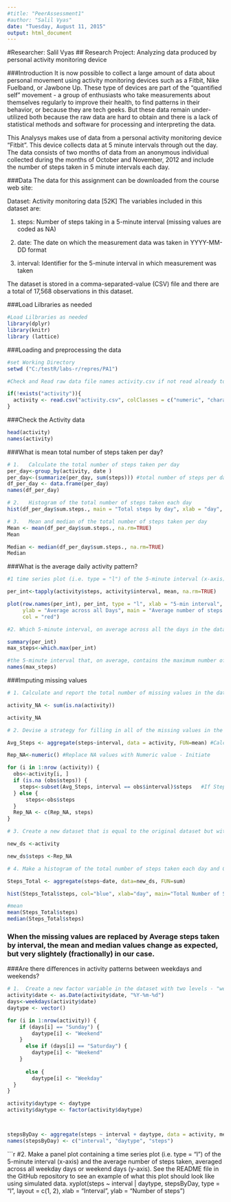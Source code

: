 ```yaml
---
#title: "PeerAssessment1"
#author: "Salil Vyas"
date: "Tuesday, August 11, 2015"
output: html_document
---
```

#Researcher:  Salil Vyas
## Research Project:  Analyzing data produced by personal activity monitoring device

###Introduction
It is now possible to collect a large amount of data about personal movement using activity monitoring devices such as a Fitbit, Nike Fuelband, or Jawbone Up. These type of devices are part of the "quantified self" movement - a group of enthusiasts who take measurements about themselves regularly to improve their health, to find patterns in their behavior, or because they are tech geeks. But these data remain under-utilized both because the raw data are hard to obtain and there is a lack of statistical methods and software for processing and interpreting the data.

This Analysys makes use of data from a personal activity monitoring device "Fitbit". This device collects data at 5 minute intervals through out the day. The data consists of two months of data from an anonymous individual collected during the months of October and November, 2012 and include the number of steps taken in 5 minute intervals each day.

###Data
The data for this assignment can be downloaded from the course web site:

Dataset: Activity monitoring data [52K]
The variables included in this dataset are:

1. steps: Number of steps taking in a 5-minute interval (missing values are coded as NA)

2. date: The date on which the measurement data was taken in YYYY-MM-DD format

3.  interval: Identifier for the 5-minute interval in which measurement was taken

The dataset is stored in a comma-separated-value (CSV) file and there are a total of 17,568 observations in this dataset.


###Load Lilbraries as needed

```r
#Load Lilbraries as needed
library(dplyr)
library(knitr)
library (lattice)

```

###Loading and preprocessing the data
```r

#set Working Directory
setwd ("C:/testR/labs-r/repres/PA1")

#Check and Read raw data file names activity.csv if not read already to save time and processing.

if(!exists("activity")){
  activity <- read.csv("activity.csv", colClasses = c("numeric", "character", "numeric"))
}
```


###Check the Activity data
```r
head(activity)
names(activity)
```


###What is mean total number of steps taken per day?
```r
# 1.   Calculate the total number of steps taken per day
per_day<-group_by(activity, date )
per_day<-(summarize(per_day, sum(steps))) #total number of steps per day
df_per_day <- data.frame(per_day)
names(df_per_day)
```

```r
# 2.   Histogram of the total number of steps taken each day
hist(df_per_day$sum.steps., main = "Total steps by day", xlab = "day", col = "blue")
```


```r
# 3.   Mean and median of the total number of steps taken per day
Mean <- mean(df_per_day$sum.steps., na.rm=TRUE)
Mean

Median <- median(df_per_day$sum.steps., na.rm=TRUE)
Median
```

###What is the average daily activity pattern?
```r
#1 time series plot (i.e. type = "l") of the 5-minute interval (x-axis) and the average number of steps taken

per_int<-tapply(activity$steps, activity$interval, mean, na.rm=TRUE)

plot(row.names(per_int), per_int, type = "l", xlab = "5-min interval", 
     ylab = "Average across all Days", main = "Average number of steps taken", 
     col = "red")
```

```r
#2. Which 5-minute interval, on average across all the days in the dataset, contains the maximum number of steps?

summary(per_int)
max_steps<-which.max(per_int)

#the 5-minute interval that, on average, contains the maximum number of steps is
names(max_steps)

```

###Imputing missing values
```r
# 1. Calculate and report the total number of missing values in the dataset (i.e. the total number of rows with NAs)

activity_NA <- sum(is.na(activity))

activity_NA
```

```r
# 2. Devise a strategy for filling in all of the missing values in the dataset. 

Avg_Steps <- aggregate(steps~interval, data = activity, FUN=mean) #Calculate Average Steps by interval

Rep_NA<-numeric() #Replace NA values with Numeric value - Initiate

for (i in 1:nrow (activity)) {             
  obs<-activity[i, ]
  if (is.na (obs$steps)) {
    steps<-subset(Avg_Steps, interval == obs$interval)$steps   #If Steps=NA then replace the value with Average Steps for the interval
  } else {
      steps<-obs$steps
  }
  Rep_NA <- c(Rep_NA, steps)
}
```


```r

# 3. Create a new dataset that is equal to the original dataset but with missing data filled in

new_ds <-activity

new_ds$steps <-Rep_NA
```

```r
# 4. Make a histogram of the total number of steps taken each day and Calculate and report the mean and median total number of steps taken per day. 

Steps_Total <- aggregate(steps~date, data=new_ds, FUN=sum)

hist(Steps_Total$steps, col="blue", xlab="day", main="Total Number of Steps Taken Each Day after imputing missing values")

#mean
mean(Steps_Total$steps)
median(Steps_Total$steps)
```

### When the missing values are replaced by Average steps taken by interval, the mean and median values change as expected, but very slightely (fractionally) in our case.


###Are there differences in activity patterns between weekdays and weekends?
```r

# 1.  Create a new factor variable in the dataset with two levels - "weekday" and "weekend" indicating whether a given date is a weekday or weekend day.
activity$date <- as.Date(activity$date, "%Y-%m-%d")
days<-weekdays(activity$date)
daytype <- vector()

for (i in 1:nrow(activity)) {
    if (days[i] == "Sunday") {
        daytype[i] <- "Weekend"
    }
      else if (days[i] == "Saturday") {
        daytype[i] <- "Weekend"
    }
        
      else {
        daytype[i] <- "Weekday"
  }
}

activity$daytype <- daytype
activity$daytype <- factor(activity$daytype)



stepsByDay <- aggregate(steps ~ interval + daytype, data = activity, mean)
names(stepsByDay) <- c("interval", "daytype", "steps")
```



```r
#2. Make a panel plot containing a time series plot (i.e. type = "l") of the 5-minute interval (x-axis) and the average number of steps taken, averaged across all weekday days or weekend days (y-axis). See the README file in the GitHub repository to see an example of what this plot should look like using simulated data.
xyplot(steps ~ interval | daytype, stepsByDay, type = "l", layout = c(1, 2), 
    xlab = "Interval", ylab = "Number of steps")

